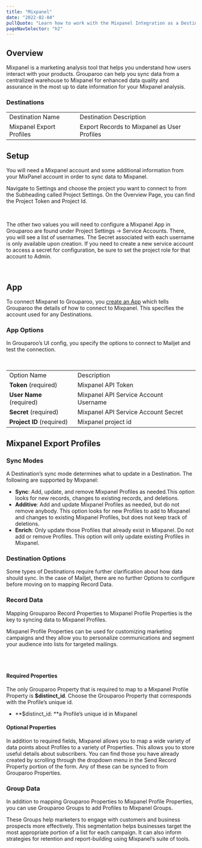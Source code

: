 ```yaml
---
title: "Mixpanel"
date: "2022-02-04"
pullQuote: "Learn how to work with the Mixpanel Integration as a Destination."
pageNavSelector: "h2"
---
```


<PluginDocsLinks plugin="Mixpanel" />

## Overview

Mixpanel is a marketing analysis tool that helps you understand how users interact with your products. Grouparoo can help you sync data from a centralized warehouse to Mixpanel for enhanced data quality and assurance in the most up to date information for your Mixpanel analysis.

### Destinations

<table className="docTable">
  <tablebody>
    <tr>
      <td>Destination Name</td>
      <td>Destination Description</td>
    </tr>
    <tr>
      <td>Mixpanel Export Profiles</td>
      <td>Export Records to Mixpanel as User Profiles</td>
    </tr>
  </tablebody>
</table>

## Setup

You will need a Mixpanel account and some additional information from your MixPanel account in order to sync data to Mixpanel.

Navigate to Settings and choose the project you want to connect to from the Subheading called Project Settings. On the Overview Page, you can find the Project Token and Project Id.

<ImageInBrowserFrame
  src="/images/docs/integrations/mixpanel/setup/setup-1.png"
  alt="Mixpanel Setup"
  width={750}
  height={395}
/>
<br />

The other two values you will need to configure a Mixpanel App in Grouparoo are found under Project Settings → Service Accounts. There, you will see a list of usernames. The Secret associated with each username is only available upon creation. If you need to create a new service account to access a secret for configuration, be sure to set the project role for that account to Admin.

<ImageInBrowserFrame
  src="/images/docs/integrations/mixpanel/setup/setup-2.png"
  alt="Mixpanel Setup"
  width={750}
  height={405}
/>
<br />

## App

To connect Mixpanel to Grouparoo, you [create an App](https://www.grouparoo.com/docs/config/apps) which tells Grouparoo the details of how to connect to Mixpanel. This specifies the account used for any Destinations.

### App Options

In Grouparoo’s UI config, you specify the options to connect to Mailjet and test the connection.

<ImageInBrowserFrame
  src="/images/docs/integrations/mixpanel/app/options.png"
  alt="Mixpanel App Options"
  width={750}
  height={426}
/>
<br />

<table className="docTable">
  <tablebody>
    <tr>
      <td>Option Name</td>
      <td>Description</td>
    </tr>
    <tr>
      <td>
        <strong>Token</strong> (required)
      </td>
      <td>Mixpanel API Token</td>
    </tr>
    <tr>
      <td>
        <strong>User Name</strong> (required)
      </td>
      <td>Mixpanel API Service Account Username</td>
    </tr>
    <tr>
      <td>
        <strong>Secret</strong> (required)
      </td>
      <td>Mixpanel API Service Account Secret</td>
    </tr>
    <tr>
      <td>
        <strong>Project ID</strong> (required)
      </td>
      <td>Mixpanel project id</td>
    </tr>
  </tablebody>
</table>

## Mixpanel Export Profiles

### Sync Modes

A Destination’s sync mode determines what to update in a Destination. The following are supported by Mixpanel:

- **Sync**: Add, update, and remove Mixpanel Profiles as needed.This option looks for new records, changes to existing records, and deletions.
- **Additive**: Add and update Mixpanel Profiles as needed, but do not remove anybody. This option looks for new Profiles to add to Mixpanel and changes to existing Mixpanel Profiles, but does not keep track of deletions.
- **Enrich**: Only update those Profiles that already exist in Mixpanel. Do not add or remove Profiles. This option will only update existing Profiles in Mixpanel.

### Destination Options

Some types of Destinations require further clarification about how data should sync. In the case of Mailjet, there are no further Options to configure before moving on to mapping Record Data.

### Record Data

Mapping Grouparoo Record Properties to Mixpanel Profile Properties is the key to syncing data to Mixpanel Profiles.

Mixpanel Profile Properties can be used for customizing marketing campaigns and they allow you to personalize communications and segment your audience into lists for targeted mailings.

<ImageInBrowserFrame
  src="/images/docs/integrations/mixpanel/export-profiles/properties.png"
  alt="Mixpanel Export Profiles Properties"
  width={750}
  height={636}
/>
<br />
<br />

#### Required Properties

The only Grouparoo Property that is required to map to a Mixpanel Profile Property is **$distinct_id**. Choose the Grouparoo Property that corresponds with the Profile’s unique id.

- **$distinct_id: **a Profile’s unique id in Mixpanel

#### Optional Properties

In addition to required fields, Mixpanel allows you to map a wide variety of data points about Profiles to a variety of Properties. This allows you to store useful details about subscribers. You can find those you have already created by scrolling through the dropdown menu in the Send Record Property portion of the form. Any of these can be synced to from Grouparoo Properties.

### Group Data

In addition to mapping Grouparoo Properties to Mixpanel Profile Properties, you can use Grouparoo Groups to add Profiles to Mixpanel Groups.

These Groups help marketers to engage with customers and business prospects more effectively. This segmentation helps businesses target the most appropriate portion of a list for each campaign. It can also inform strategies for retention and report-building using Mixpanel’s suite of tools.

<ImageInBrowserFrame
  src="/images/docs/integrations/mixpanel/export-profiles/groups.png"
  alt="Mixpanel Export Profiles Groups"
  width={750}
  height={215}
/>
<br />
<br />

<PluginDocsIntegrationNotes plugin="Mixpanel" />
